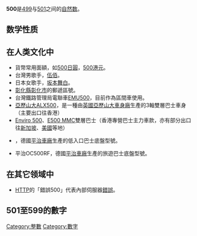 {{Otheruses|other=台灣歌手|伍佰}}
{{Cleanup rewrite|time=2020-12-18T16:12:39+00:00}}
{{noteTA|G1=Math}}
{{整数
| 质因数分解 = <math>2^2 \cdot 5^3</math>
| 罗马数字 = D
| 二进制 = 111110100
| 十六进制 = 1F4
}}
'''500'''是[[499|499]]与[[501|501]]之间的[[自然数|自然数]]。

== 数学性质 ==
{{數字性質|use math=yes}}

== 在人类文化中 ==
* 貨幣常用面額，如[[五百日圆硬币|500日圓]]，[[香港五百元紙幣|500港元]]。
* 台灣男歌手，[[伍佰|伍佰]]。
* 日本女歌手，[[坂本舞白|坂本舞白]]。
* [[彰化縣|彰化縣]][[彰化市|彰化市]]的郵遞區號。
* 台灣鐵路管理局電聯車[[台鐵EMU500型電聯車|EMU500]]，目前作為區間車使用。
* [[亞歷山大ALX500|亞歷山大ALX500]]，是一種由[[英國|英國]][[亞歷山大車身廠|亞歷山大車身廠]]生產的3軸雙層巴士車身（主要出口往香港）
* [[亞歷山大丹尼士Enviro_500|Enviro 500]]、[[亞歷山大丹尼士Enviro_500_MMC|E500 MMC]]雙層巴士（香港專營巴士主力車款，亦有部分出口往[[新加坡|新加坡]]、[[美國|美國]]等地）
* {{le|平治OC500LE|Mercedes-Benz OC 500 LE}}，德國[[梅賽德斯-平治|平治車廠]]生產的低入口巴士底盤型號。
* 平治OC500RF，德國[[梅賽德斯-平治|平治車廠]]生產的旅遊巴士底盤型號。

== 在其它领域中 ==
* [[HTTP|HTTP]]的「錯誤500」代表內部伺服器[[HTTP状态码#5xx服务器错误|錯誤]]。

==501至599的數字==
{{數字性質列表|start=501|end=599|use math=yes
|523=
* 523與下一個質數541相差18，比先前任何連續兩個質數的[[質數間隙|質數間隙]]都大。<ref>{{cite OEIS |1=A002386 |2=primes p(k) where p(k+1) - p(k) exceeds p(j+1) - p(j) for all j < k.}}</ref>
|576=
* 是[[哈沙德數|哈沙德數]]，5+7+6＝18，18是576的因數。
* 是[[平方數|平方數]]（24<sup>2</sup>）。
}}
{{數小作品}}
[[Category:整數|Category:整數]]
[[Category:數字|Category:數字]]